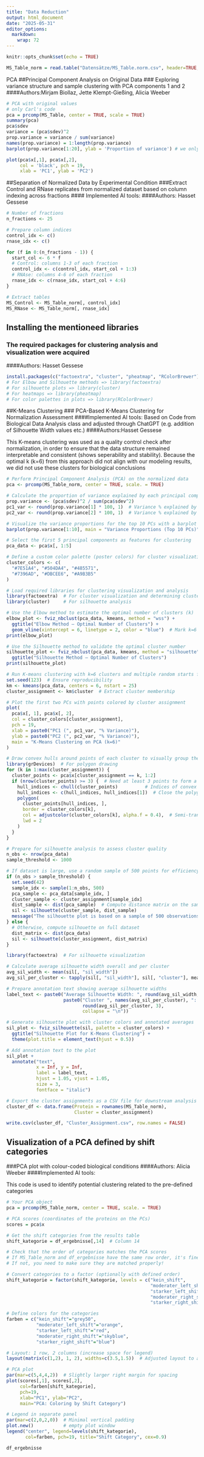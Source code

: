 ```yaml
---
title: "Data Reduction"
output: html_document
date: "2025-05-31"
editor_options: 
  markdown: 
    wrap: 72
---
```


```r
knitr::opts_chunk$set(echo = TRUE)
```

```r
MS_Table_norm = read.table("Datensätze/MS_Table.norm.csv", header=TRUE, row.names=1, sep = ",")
```

PCA
##Principal Component Analysis on Original Data
### Exploring variance structure and sample clustering with PCA components 1 and 2
####Authors:Mirjam Biollaz, Jette Klempt-Gießing, Alicia Weeber

```r
# PCA with original values
# only Carl's code
pca = prcomp(MS_Table, center = TRUE, scale = TRUE)
summary(pca)
pca$sdev
variance = (pca$sdev)^2
prop.variance = variance / sum(variance)
names(prop.variance) = 1:length(prop.variance)
barplot(prop.variance[1:20], ylab = 'Proportion of variance') # we only plot the first 20 PCs

plot(pca$x[,1], pca$x[,2], 
     col = 'black', pch = 19,
     xlab = 'PC1', ylab = 'PC2')
```

##Separation of Normalized Data by Experimental Condition
###Extract Control and RNase replicates from normalized dataset based on column indexing across fractions
#### Implemented AI tools: 
####Authors: Hasset Gessese 

```r
# Number of fractions
n_fractions <- 25

# Prepare column indices
control_idx <- c()
rnase_idx <- c()

for (f in 0:(n_fractions - 1)) {
  start_col <- 6 * f
  # Control: columns 1-3 of each fraction
  control_idx <- c(control_idx, start_col + 1:3)
  # RNAse: columns 4-6 of each fraction
  rnase_idx <- c(rnase_idx, start_col + 4:6)
}

# Extract tables
MS_Control <- MS_Table_norm[, control_idx]
MS_RNase <- MS_Table_norm[, rnase_idx]
```

## Installing the mentioneed libraries
### The required packages for clustering analysis and visualization were acquired
####Authors: Hasset Gessese

```r
install.packages(c("factoextra", "cluster", "pheatmap", "RColorBrewer"))
# For Elbow and Silhouette methods => library(factoextra)
# For silhouette plots => library(cluster)
# For heatmaps => library(pheatmap)
# For color palettes in plots => library(RColorBrewer)
```

##K-Means Clustering
### PCA-Based K-Means Clustering for Normalization Assessment
####Implemented AI tools: Based on Code from Biological Data Analysis class and adjusted through ChatGPT (e.g. addition of Silhouette Width values etc.)
####Authors:Hasset Gessese 

This K-means clustering was used as a quality control check after
normalization, in order to ensure that the data structure remained
interpretable and consistent (shows seperability and stability). Because
the optimal k (k=6) from this approach did not align with our modeling
results, we did not use these clusters for biological conclusions

```r

# Perform Principal Component Analysis (PCA) on the normalized data
pca <- prcomp(MS_Table_norm, center = TRUE, scale. = TRUE)

# Calculate the proportion of variance explained by each principal component
prop.variance <- (pca$sdev)^2 / sum(pca$sdev^2)
pc1_var <- round(prop.variance[1] * 100, 1)  # Variance % explained by PC1
pc2_var <- round(prop.variance[2] * 100, 1)  # Variance % explained by PC2

# Visualize the variance proportions for the top 10 PCs with a barplot
barplot(prop.variance[1:10], main = "Variance Proportions (Top 10 PCs)", ylab = "Proportion")

# Select the first 5 principal components as features for clustering
pca_data <- pca$x[, 1:5]

# Define a custom color palette (poster colors) for cluster visualization
cluster_colors <- c(
  "#7E51A4", "#504DA4", "#485571",
  "#7396AD", "#DBCEE6", "#A9B3B5"
)

# Load required libraries for clustering visualization and analysis
library(factoextra)  # For cluster visualization and determining cluster number
library(cluster)     # For silhouette analysis

# Use the Elbow method to estimate the optimal number of clusters (k)
elbow_plot <- fviz_nbclust(pca_data, kmeans, method = "wss") +
  ggtitle("Elbow Method – Optimal Number of Clusters") +
  geom_vline(xintercept = 6, linetype = 2, color = "blue")  # Mark k=6 for reference
print(elbow_plot)

# Use the Silhouette method to validate the optimal cluster number
silhouette_plot <- fviz_nbclust(pca_data, kmeans, method = "silhouette") +
  ggtitle("Silhouette Method – Optimal Number of Clusters")
print(silhouette_plot)

# Run K-means clustering with k=6 clusters and multiple random starts for stability
set.seed(123)  # Ensure reproducibility
km <- kmeans(pca_data, centers = 6, nstart = 25)
cluster_assignment <- km$cluster  # Extract cluster membership

# Plot the first two PCs with points colored by cluster assignment
plot(
  pca$x[, 1], pca$x[, 2],
  col = cluster_colors[cluster_assignment],
  pch = 19,
  xlab = paste0("PC1 (", pc1_var, "% Variance)"),
  ylab = paste0("PC2 (", pc2_var, "% Variance)"),
  main = "K-Means Clustering on PCA (k=6)"
)

# Draw convex hulls around points of each cluster to visually group them
library(grDevices)  # For polygon drawing
for (k in 1:max(cluster_assignment)) {
  cluster_points <- pca$x[cluster_assignment == k, 1:2]
  if (nrow(cluster_points) >= 3) {  # Need at least 3 points to form a polygon
    hull_indices <- chull(cluster_points)          # Indices of convex hull points
    hull_indices <- c(hull_indices, hull_indices[1])  # Close the polygon
    polygon(
      cluster_points[hull_indices, ],
      border = cluster_colors[k],
      col = adjustcolor(cluster_colors[k], alpha.f = 0.4),  # Semi-transparent fill
      lwd = 2
    )
  }
}

# Prepare for silhouette analysis to assess cluster quality
n_obs <- nrow(pca_data)
sample_threshold <- 1000

# If dataset is large, use a random sample of 500 points for efficiency
if (n_obs > sample_threshold) {
  set.seed(42)
  sample_idx <- sample(1:n_obs, 500)
  pca_sample <- pca_data[sample_idx, ]
  cluster_sample <- cluster_assignment[sample_idx]
  dist_sample <- dist(pca_sample)  # Compute distance matrix on the sample
  sil <- silhouette(cluster_sample, dist_sample)
  message("The silhouette plot is based on a sample of 500 observations")
} else {
  # Otherwise, compute silhouette on full dataset
  dist_matrix <- dist(pca_data)
  sil <- silhouette(cluster_assignment, dist_matrix)
}

library(factoextra)  # For silhouette visualization

# Calculate average silhouette width overall and per cluster
avg_sil_width <- mean(sil[, "sil_width"])
avg_sil_per_cluster <- tapply(sil[, "sil_width"], sil[, "cluster"], mean)

# Prepare annotation text showing average silhouette widths
label_text <- paste0("Average Silhouette Width: ", round(avg_sil_width, 3), "\n",
                     paste0("Cluster ", names(avg_sil_per_cluster), ": ",
                            round(avg_sil_per_cluster, 3),
                            collapse = "\n"))

# Generate silhouette plot with cluster colors and annotated averages
sil_plot <- fviz_silhouette(sil, palette = cluster_colors) +
  ggtitle("Silhouette Plot for K-Means Clustering") +
  theme(plot.title = element_text(hjust = 0.5))

# Add annotation text to the plot
sil_plot +
  annotate("text",
           x = Inf, y = Inf,
           label = label_text,
           hjust = 1.05, vjust = 1.05,
           size = 3,
           fontface = "italic")

# Export the cluster assignments as a CSV file for downstream analysis
cluster_df <- data.frame(Protein = rownames(MS_Table_norm),
                         Cluster = cluster_assignment)

write.csv(cluster_df, "Cluster_Assignment.csv", row.names = FALSE)
```

## Visualization of a PCA defined by shift categories
###PCA plot with colour-coded biological conditions
####Authors: Alicia Weeber
####Implemented AI tools:

This code is used to identify potential clustering related to the pre-defined  categories 

```r
# Your PCA object
pca = prcomp(MS_Table_norm, center = TRUE, scale. = TRUE)

# PCA scores (coordinates of the proteins on the PCs)
scores = pca$x

# Get the shift categories from the results table
shift_kategorie = df_ergebnisse[,14]  # Column 14

# Check that the order of categories matches the PCA scores
# If MS_Table_norm and df_ergebnisse have the same row order, it's fine.
# If not, you need to make sure they are matched properly!

# Convert categories to a factor (optionally with defined order)
shift_kategorie = factor(shift_kategorie, levels = c("kein_shift",
                                                     "moderater_left_shift",
                                                     "starker_left_shift",
                                                     "moderater_right_shift",
                                                     "starker_right_shift"))

# Define colors for the categories
farben = c("kein_shift"="grey50",
           "moderater_left_shift"="orange",
           "starker_left_shift"="red",
           "moderater_right_shift"="skyblue",
           "starker_right_shift"="blue")

# Layout: 1 row, 2 columns (increase space for legend)
layout(matrix(c(1,2), 1, 2), widths=c(3.5,1.5))  # Adjusted layout to avoid overlap

# PCA plot
par(mar=c(5,4,4,2))  # Slightly larger right margin for spacing
plot(scores[,1], scores[,2],
     col=farben[shift_kategorie],
     pch=19,
     xlab="PC1", ylab="PC2",
     main="PCA: Coloring by Shift Category")

# Legend in separate panel
par(mar=c(2,0,2,0))  # Minimal vertical padding
plot.new()           # empty plot window
legend("center", legend=levels(shift_kategorie),
       col=farben, pch=19, title="Shift Category", cex=0.9)
```

```r
df_ergebnisse
```
